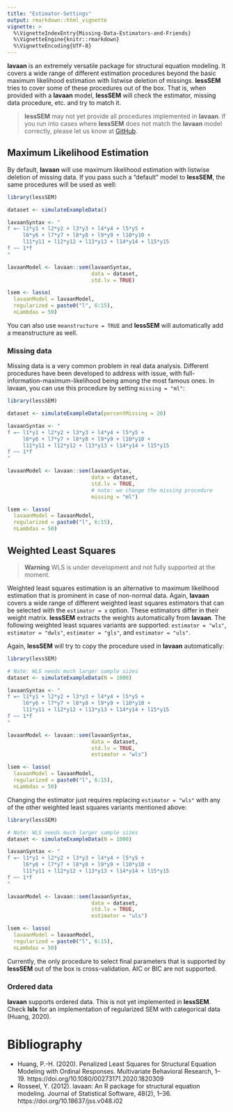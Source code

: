 ---
title: "Estimator-Settings"
output: rmarkdown::html_vignette
vignette: >
  %\VignetteIndexEntry{Missing-Data-Estimators-and-Friends}
  %\VignetteEngine{knitr::rmarkdown}
  %\VignetteEncoding{UTF-8}
---



**lavaan** is an extremely versatile package for structural equation modeling.
It covers a wide range of different estimation procedures beyond the basic 
maximum likelihood estimation with listwise deletion of missings. **lessSEM**
tries to cover some of these procedures out of the box. That is, when 
provided with a **lavaan** model, **lessSEM** will check the estimator, missing
data procedure, etc. and try to match it.

> **lessSEM** may not yet provide all procedures implemented in **lavaan**. If
you run into cases where **lessSEM** does not match the **lavaan** model correctly, 
please let us know at [GitHub](https://github.com/jhorzek/lessSEM/issues).

## Maximum Likelihood Estimation

By default, **lavaan** will use maximum likelihood estimation with listwise deletion
of missing data. If you pass such a "default" model to **lessSEM**, the same
procedures will be used as well:




```r
library(lessSEM)

dataset <- simulateExampleData()

lavaanSyntax <- "
f =~ l1*y1 + l2*y2 + l3*y3 + l4*y4 + l5*y5 + 
     l6*y6 + l7*y7 + l8*y8 + l9*y9 + l10*y10 + 
     l11*y11 + l12*y12 + l13*y13 + l14*y14 + l15*y15
f ~~ 1*f
"

lavaanModel <- lavaan::sem(lavaanSyntax,
                           data = dataset,
                           std.lv = TRUE)

lsem <- lasso(
  lavaanModel = lavaanModel,
  regularized = paste0("l", 6:15),
  nLambdas = 50)
```

You can also use `meanstructure = TRUE` and **lessSEM** will automatically add a meanstructure
as well.

### Missing data

Missing data is a very common problem in real data analysis. Different procedures have
been developed to address with issue, with full-information-maximum-likelihood being
among the most famous ones. In lavaan, you can use this procedure by setting 
`missing = "ml"`:




```r
library(lessSEM)

dataset <- simulateExampleData(percentMissing = 20)

lavaanSyntax <- "
f =~ l1*y1 + l2*y2 + l3*y3 + l4*y4 + l5*y5 + 
     l6*y6 + l7*y7 + l8*y8 + l9*y9 + l10*y10 + 
     l11*y11 + l12*y12 + l13*y13 + l14*y14 + l15*y15
f ~~ 1*f
"

lavaanModel <- lavaan::sem(lavaanSyntax,
                           data = dataset,
                           std.lv = TRUE, 
                           # note: we change the missing procedure
                           missing = "ml")

lsem <- lasso(
  lavaanModel = lavaanModel,
  regularized = paste0("l", 6:15),
  nLambdas = 50)
```

## Weighted Least Squares

> **Warning** WLS is under development and not fully supported at the moment.

Weighted least squares estimation is an alternative to maximum likelihood
estimation that is prominent in case of non-normal data. Again, **lavaan**
covers a wide range of different weighted least squares estimators that 
can be selected with the `estimator = x` option. These estimators differ in
their weight matrix. **lessSEM** extracts the weights automatically from 
**lavaan**. The following weighted least squares variants are supported: 
`estimator = "wls"`, `estimator = "dwls"`, `estimator = "gls"`, and 
`estimator = "uls"`. 

Again, **lessSEM** will try to copy the procedure used in **lavaan** automatically:




```r
library(lessSEM)

# Note: WLS needs much larger sample sizes
dataset <- simulateExampleData(N = 1000)

lavaanSyntax <- "
f =~ l1*y1 + l2*y2 + l3*y3 + l4*y4 + l5*y5 + 
     l6*y6 + l7*y7 + l8*y8 + l9*y9 + l10*y10 + 
     l11*y11 + l12*y12 + l13*y13 + l14*y14 + l15*y15
f ~~ 1*f
"

lavaanModel <- lavaan::sem(lavaanSyntax,
                           data = dataset,
                           std.lv = TRUE,
                           estimator = "wls")

lsem <- lasso(
  lavaanModel = lavaanModel,
  regularized = paste0("l", 6:15),
  nLambdas = 50)
```

Changing the estimator just requires replacing `estimator = "wls"` with any
of the other weighted least squares variants mentioned above:



```r
library(lessSEM)

# Note: WLS needs much larger sample sizes
dataset <- simulateExampleData(N = 1000)

lavaanSyntax <- "
f =~ l1*y1 + l2*y2 + l3*y3 + l4*y4 + l5*y5 + 
     l6*y6 + l7*y7 + l8*y8 + l9*y9 + l10*y10 + 
     l11*y11 + l12*y12 + l13*y13 + l14*y14 + l15*y15
f ~~ 1*f
"

lavaanModel <- lavaan::sem(lavaanSyntax,
                           data = dataset,
                           std.lv = TRUE,
                           estimator = "uls")

lsem <- lasso(
  lavaanModel = lavaanModel,
  regularized = paste0("l", 6:15),
  nLambdas = 50)
```

Currently, the only procedure to select final parameters that is supported
by **lessSEM** out of the box is cross-validation. AIC or BIC are not supported.

### Ordered data

**lavaan** supports ordered data. This is not yet implemented in **lessSEM**.
Check **lslx** for an implementation of regularized SEM with categorical data
(Huang, 2020).


# Bibliography

- Huang, P.-H. (2020). Penalized Least Squares for Structural Equation Modeling with Ordinal Responses. Multivariate Behavioral Research, 1–19. https://doi.org/10.1080/00273171.2020.1820309
- Rosseel, Y. (2012). lavaan: An R package for structural equation modeling. Journal of Statistical Software, 48(2), 1–36. https://doi.org/10.18637/jss.v048.i02

